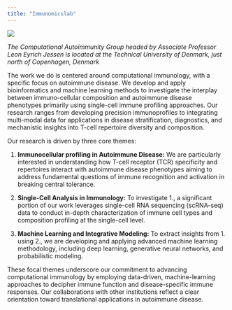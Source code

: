 ```yaml
---
title: "Immunomicslab"
---
```


![](images/leon_eyrich_jessen.png)

_The Computational Autoimmunity Group headed by Associate Professor Leon Eyrich Jessen is located at the Technical University of Denmark, just north of Copenhagen, Denmark_

The work we do is centered around computational immunology, with a specific focus on autoimmune disease. We develop and apply bioinformatics and machine learning methods to investigate the interplay between immuno-cellular composition and autoimmune disease phenotypes primarily using single-cell immune profiling approaches. Our research ranges from developing precision immunoprofiles to integrating multi-modal data for applications in disease stratification, diagnostics, and mechanistic insights into T-cell repertoire diversity and composition.

Our research is driven by three core themes:

1. **Immunocellular profiling in Autoimmune Disease:** We are particularly interested in understanding how T-cell receptor (TCR) specificity and repertoires interact with autoimmune disease phenotypes aiming to address fundamental questions of immune recognition and activation in breaking central tolerance.

2. **Single-Cell Analysis in Immunology:** To investigate 1., a significant portion of our work leverages single-cell RNA sequencing (scRNA-seq) data to conduct in-depth characterization of immune cell types and composition profiling at the single-cell level.

3. **Machine Learning and Integrative Modeling:** To extract insights from 1. using 2., we are developing and applying advanced machine learning methodology, including deep learning, generative neural networks, and probabilistic modeling. 

These focal themes underscore our commitment to advancing computational immunology by employing data-driven, machine-learning approaches to decipher immune function and disease-specific immune responses. Our collaborations with other institutions reflect a clear orientation toward translational applications in autoimmune disease.
